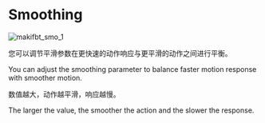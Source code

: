 # Smoothing

![makifbt_smo_1](image/guide_makifbt/11.jpg#pic_center)

您可以调节平滑参数在更快速的动作响应与更平滑的动作之间进行平衡。

You can adjust the smoothing parameter to balance faster motion response with smoother motion.

数值越大，动作越平滑，响应越慢。

The larger the value, the smoother the action and the slower the response.

